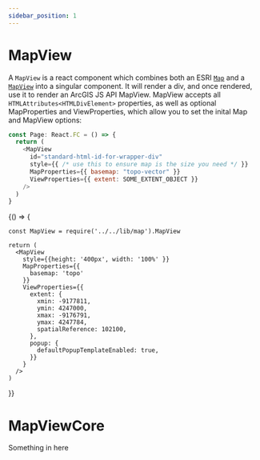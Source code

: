 ```yaml
---
sidebar_position: 1
---
```



# MapView

A `MapView` is a react component which combines both an ESRI [`Map`](https://developers.arcgis.com/javascript/latest/api-reference/esri-Map.html) and a [`MapView`](https://developers.arcgis.com/javascript/latest/api-reference/esri-views-MapView.html) into a singular component. It will render a div, and once rendered, use it to render an ArcGIS JS API MapView. MapView accepts all `HTMLAttributes<HTMLDivElement>` properties, as well as optional MapProperties and ViewProperties, which allow you to set the inital Map and MapView options:

```js
const Page: React.FC = () => {
  return (
    <MapView
      id="standard-html-id-for-wrapper-div"
      style={{ /* use this to ensure map is the size you need */ }}
      MapProperties={{ basemap: "topo-vector" }}
      ViewProperties={{ extent: SOME_EXTENT_OBJECT }}
    />
  )
}
```

<BrowserOnly>
  {() => {

    const MapView = require('../../lib/map').MapView

    return (
      <MapView 
        style={{height: '400px', width: '100%' }}
        MapProperties={{
          basemap: 'topo'
        }}
        ViewProperties={{
          extent: {
            xmin: -9177811,
            ymin: 4247000,
            xmax: -9176791,
            ymax: 4247784,
            spatialReference: 102100,
          },
          popup: {
            defaultPopupTemplateEnabled: true,
          }}
        }
      />
    )
  }}
</BrowserOnly>


# MapViewCore

Something in here